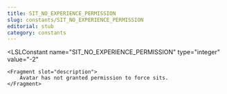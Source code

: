 ```yaml
---
title: SIT_NO_EXPERIENCE_PERMISSION
slug: constants/SIT_NO_EXPERIENCE_PERMISSION
editorial: stub
category: constants
---
```


<LSLConstant
	name="SIT_NO_EXPERIENCE_PERMISSION"
	type="integer"
	value="-2"
>
	<Fragment slot="description">
		Avatar has not granted permission to force sits.
	</Fragment>
</LSLConstant>
